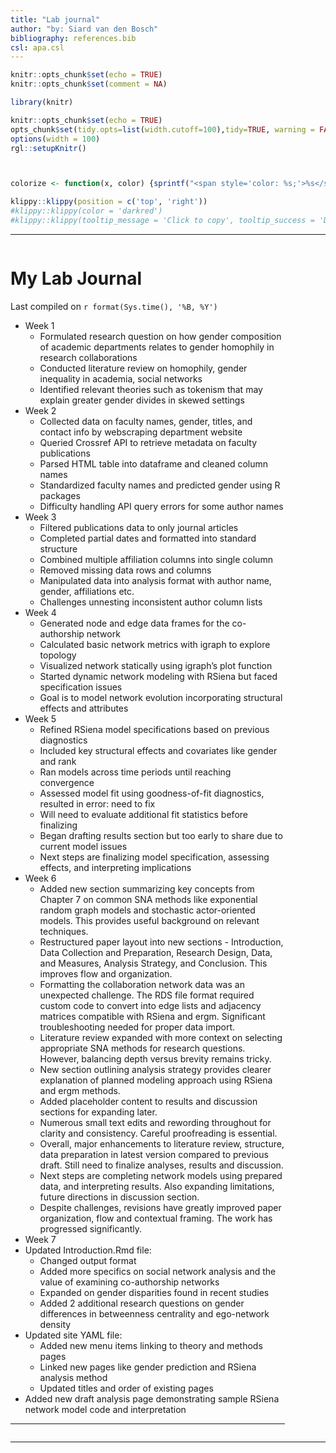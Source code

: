 ```yaml
---
title: "Lab journal"
author: "by: Siard van den Bosch"
bibliography: references.bib
csl: apa.csl
---
```


```r
knitr::opts_chunk$set(echo = TRUE)
knitr::opts_chunk$set(comment = NA)
```


```r
library(knitr)

knitr::opts_chunk$set(echo = TRUE)
opts_chunk$set(tidy.opts=list(width.cutoff=100),tidy=TRUE, warning = FALSE, message = FALSE,comment = "#>", cache=TRUE, class.source=c("Research question"), class.output=c("test2"))
options(width = 100)
rgl::setupKnitr()



colorize <- function(x, color) {sprintf("<span style='color: %s;'>%s</span>", color, x) }

```

```r
klippy::klippy(position = c('top', 'right'))
#klippy::klippy(color = 'darkred')
#klippy::klippy(tooltip_message = 'Click to copy', tooltip_success = 'Done')
```

------------------------------------------------------------------------

::: columns
::: {.column width="100%"}
# My Lab Journal

Last compiled on `r format(Sys.time(), '%B, %Y')`

-   Week 1
    -   Formulated research question on how gender composition of academic departments relates to gender homophily in research collaborations
    -   Conducted literature review on homophily, gender inequality in academia, social networks
    -   Identified relevant theories such as tokenism that may explain greater gender divides in skewed settings
-   Week 2
    -   Collected data on faculty names, gender, titles, and contact info by webscraping department website\
    -   Queried Crossref API to retrieve metadata on faculty publications
    -   Parsed HTML table into dataframe and cleaned column names
    -   Standardized faculty names and predicted gender using R packages
    -   Difficulty handling API query errors for some author names
-   Week 3
    -   Filtered publications data to only journal articles
    -   Completed partial dates and formatted into standard structure
    -   Combined multiple affiliation columns into single column
    -   Removed missing data rows and columns
    -   Manipulated data into analysis format with author name, gender, affiliations etc.
    -   Challenges unnesting inconsistent author column lists
-   Week 4
    -   Generated node and edge data frames for the co-authorship network
    -   Calculated basic network metrics with igraph to explore topology
    -   Visualized network statically using igraph's plot function
    -   Started dynamic network modeling with RSiena but faced specification issues
    -   Goal is to model network evolution incorporating structural effects and attributes
-   Week 5
    -   Refined RSiena model specifications based on previous diagnostics
    -   Included key structural effects and covariates like gender and rank
    -   Ran models across time periods until reaching convergence
    -   Assessed model fit using goodness-of-fit diagnostics, resulted in error: need to fix
    -   Will need to evaluate additional fit statistics before finalizing
    -   Began drafting results section but too early to share due to current model issues
    -   Next steps are finalizing model specification, assessing effects, and interpreting implications
-   Week 6
    -   Added new section summarizing key concepts from Chapter 7 on common SNA methods like exponential random graph models and stochastic actor-oriented models. This provides useful background on relevant techniques.
    - Restructured paper layout into new sections - Introduction, Data Collection and Preparation, Research Design, Data, and Measures, Analysis Strategy, and Conclusion. This improves flow and organization.
    - Formatting the collaboration network data was an unexpected challenge. The RDS file format required custom code to convert into edge lists and adjacency matrices compatible with RSiena and ergm. Significant troubleshooting needed for proper data import.
    - Literature review expanded with more context on selecting appropriate SNA methods for research questions. However, balancing depth versus brevity remains tricky.
    - New section outlining analysis strategy provides clearer explanation of planned modeling approach using RSiena and ergm methods.
    - Added placeholder content to results and discussion sections for expanding later.
    - Numerous small text edits and rewording throughout for clarity and consistency. Careful proofreading is essential.
    - Overall, major enhancements to literature review, structure, data preparation in latest version compared to previous draft. Still need to finalize analyses, results and discussion.
    - Next steps are completing network models using prepared data, and interpreting results. Also expanding limitations, future directions in discussion section.
    - Despite challenges, revisions have greatly improved paper organization, flow and contextual framing. The work has progressed significantly.
  
  - Week 7
- Updated Introduction.Rmd file: 
    - Changed output format
    - Added more specifics on social network analysis and the value of examining co-authorship networks
    - Expanded on gender disparities found in recent studies
    - Added 2 additional research questions on gender differences in betweenness centrality and ego-network density
- Updated site YAML file:
    - Added new menu items linking to theory and methods pages
    - Linked new pages like gender prediction and RSiena analysis method
    - Updated titles and order of existing pages
- Added new draft analysis page demonstrating sample RSiena network model code and interpretation
<br>

------------------------------------------------------------------------
:::

::: {.column width="10%"}
:::
:::

------------------------------------------------------------------------
